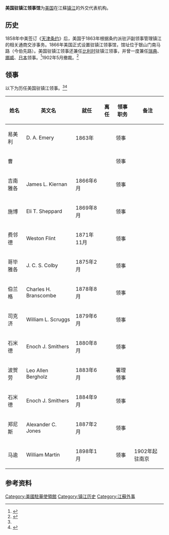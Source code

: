 '''美国驻镇江领事馆'''为[[美国|美国]]在江蘇[[镇江|镇江]]的外交代表机构。

== 历史 ==
1858年中美签订《[[天津条约|天津条约]]》后，美国于1863年根据条约派驻沪副领事管理镇江的相关通商交涉事务。1866年美国正式设置驻镇江领事馆，馆址位于银山门南马路（今伯先路）。美国驻镇江领事还兼任[[比利时|比利时]]驻镇江领事，并曾一度兼任[[瑞典|瑞典]]、[[挪威|挪威]]、[[日本|日本]]领事。<ref name="zj">{{cite web|url=http://szb.zhenjiang.gov.cn/htmA/fangzhi/zj/i18.htm|title=第十八卷 外事 侨务|publisher=《镇江市志》|access-date=2011-08-31|archive-url=https://web.archive.org/web/20110904162633/http://szb.zhenjiang.gov.cn/htmA/fangzhi/zj/i18.htm|archive-date=2011-09-04|dead-url=yes}}</ref>1902年5月撤裁。<ref>{{cite book|title=《中美使領關係建制史 (1786-1994)》|author=黃剛|publisher=臺灣商務印書館|year=1995}}</ref>

== 领事 ==
以下为历任美国驻镇江领事。<ref name="zj" /><ref>{{en}}{{cite web|url=http://politicalgraveyard.com/geo/ZZ/CH-consuls.html|title=U.S. consular officials in China|publisher=''The Political Graveyard''|access-date=2011-08-31|archive-date=2021-04-19|archive-url=https://web.archive.org/web/20210419220504/https://politicalgraveyard.com/geo/ZZ/CH-consuls.html|dead-url=no}}</ref>

{| class="wikitable" 
|- 
! 姓名
! 英文名
! 就任
! 离任
! 领事职务
! 备注
|-
| 易美利 || D. A. Emery || 1863年 || || 领事 ||
|-
| 曹 || || || || 领事 ||
|-
| 吉南雅各 || James L. Kiernan || 1866年6月 || || 领事 ||
|-
| 施博 || Eli T. Sheppard || 1869年8月 || || 领事 ||
|-
| 费邻德 || Weston Flint || 1871年11月 || || 领事 ||
|-
| 哥毕雅各 || J. C. S. Colby || 1875年2月 || || 领事 ||
|-
| 伯兰格 || Charles H. Branscombe || 1878年8月 || || 领事 ||
|-
| 司克济 || William L. Scruggs || 1879年6月 || || 领事 ||
|-
| 石米德 || Enoch J. Smithers || 1880年8月 || || 领事 ||
|-
| 波贺劳 || Leo Allen Bergholz || 1883年6月 || || 署理领事 ||
|-
| 石米德 || Enoch J. Smithers || 1884年9月 || || 领事 ||
|-
| 郑尼斯 || Alexander C. Jones || 1887年2月 || || 领事 ||
|-
| 马逾 ||  William Martin || 1898年1月 || || 领事 || 1902年起驻南京
|}

== 参考资料 ==
{{Reflist}}

{{美国驻华使领馆}}

[[Category:美國駐華使領館|Category:美國駐華使領館]]

[[Category:镇江历史|Category:镇江历史]]
[[Category:江蘇外事|Category:江蘇外事]]
